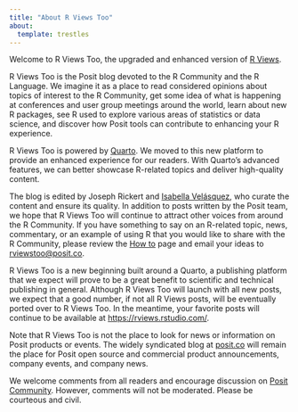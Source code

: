 ```yaml
---
title: "About R Views Too"
about:
  template: trestles
---
```


Welcome to R Views Too, the upgraded and enhanced version of [R Views](https://rviews.rstudio.com).

R Views Too is the Posit blog devoted to the R Community and the R Language. We imagine it as a place to read considered opinions about topics of interest to the R Community, get some idea of what is happening at conferences and user group meetings around the world, learn about new R packages, see R used to explore various areas of statistics or data science, and discover how Posit tools can contribute to enhancing your R experience.

R Views Too is powered by [Quarto](https://quarto.org/). We moved to this new platform to provide an enhanced experience for our readers. With Quarto's advanced features, we can better showcase R-related topics and deliver high-quality content.

The blog is edited by Joseph Rickert and [Isabella Velásquez](https://twitter.com/ivelasq3), who curate the content and ensure its quality. In addition to posts written by the Posit team, we hope that R Views Too will continue to attract other voices from around the R Community. If you have something to say on an R-related topic, news, commentary, or an example of using R that you would like to share with the R Community, please review the [How to](./how-to-contribute.html) page and email your ideas to [rviewstoo@posit.co](mailto:rviewstoo@posit.co).

R Views Too is a new beginning built around a Quarto, a publishing platform that we expect will prove to be a great benefit to scientific and technical publishing in general. Although R Views Too will launch with all new posts, we expect that a good number, if not all R Views posts, will be eventually ported over to R Views Too. In the meantime, your favorite posts will continue to be available at [https://rviews.rstudio.com/](https://rviews.rstudio.com/).

Note that R Views Too is not the place to look for news or information on Posit products or events. The widely syndicated blog at [posit.co](https://posit.co/blog) will remain the place for Posit open source and commercial product announcements, company events, and company news.

We welcome comments from all readers and encourage discussion on [Posit Community](https://community.posit.co/). However, comments will not be moderated. Please be courteous and civil.
